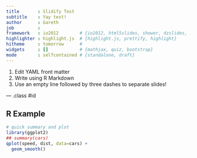 ```yaml
---
title       : Slidify Test
subtitle    : Yay test!
author      : Gareth
job         : 
framework   : io2012        # {io2012, html5slides, shower, dzslides, ...}
highlighter : highlight.js  # {highlight.js, prettify, highlight}
hitheme     : tomorrow      # 
widgets     : []            # {mathjax, quiz, bootstrap}
mode        : selfcontained # {standalone, draft}
---
```


1. Edit YAML front matter
2. Write using R Markdown
3. Use an empty line followed by three dashes to separate slides!

--- .class #id 

## R Example
```r
# quick summary and plot
library(ggplot2)
## summary(cars)
qplot(speed, dist, data=cars) +
  geom_smooth()
```





